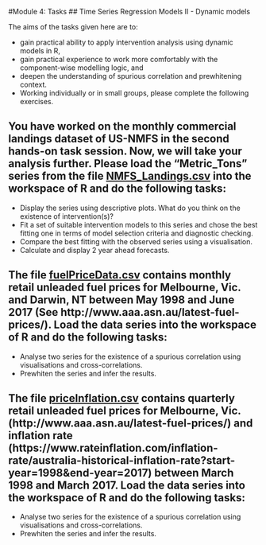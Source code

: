 #Module 4: Tasks
## Time Series Regression Models II - Dynamic models

The aims of the tasks given here are to:

- gain practical ability to apply intervention analysis using dynamic models in R,
- gain practical experience to work more comfortably with the component-wise modelling logic, and
- deepen the understanding of spurious correlation and prewhitening context.
- Working individually or in small groups, please complete the following exercises.

## You have worked on the monthly commercial landings dataset of US-NMFS in the second hands-on task session. Now, we will take your analysis further. Please load the "Metric_Tons" series from the file [NMFS_Landings.csv]() into the workspace of R and do the following tasks:

- Display the series using descriptive plots. What do you think on the existence of intervention(s)?
- Fit a set of suitable intervention models to this series and chose the best fitting one in terms of model selection criteria and diagnostic checking.
- Compare the best fitting with the observed series using a visualisation.
- Calculate and display 2 year ahead forecasts.

## The file [fuelPriceData.csv]() contains monthly retail unleaded fuel prices for Melbourne, Vic. and Darwin, NT between May 1998 and June 2017 (See http://www.aaa.asn.au/latest-fuel-prices/). Load the data series into the workspace of R and do the following tasks:

- Analyse two series for the existence of a spurious correlation using visualisations and cross-correlations.
- Prewhiten the series and infer the results.

## The file [priceInflation.csv]() contains quarterly retail unleaded fuel prices for Melbourne, Vic. (http://www.aaa.asn.au/latest-fuel-prices/) and inflation rate (https://www.rateinflation.com/inflation-rate/australia-historical-inflation-rate?start-year=1998&end-year=2017) between March 1998 and March 2017. Load the data series into the workspace of R and do the following tasks:

- Analyse two series for the existence of a spurious correlation using visualisations and cross-correlations.
- Prewhiten the series and infer the results.